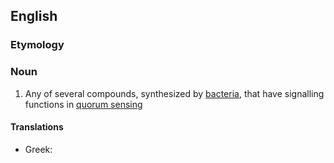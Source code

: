 ==English==

===Etymology===
{{prefix|en|auto|inducer}}

===Noun===
{{en-noun}}

# {{lb|en|biochemistry}} Any of several compounds, synthesized by [[bacteria]], that have signalling functions in [[quorum sensing]]

====Translations====
{{trans-top}}
* Greek: {{t+|el|αυτεπαγωγέας|m}}
{{trans-mid}}
{{trans-bottom}}